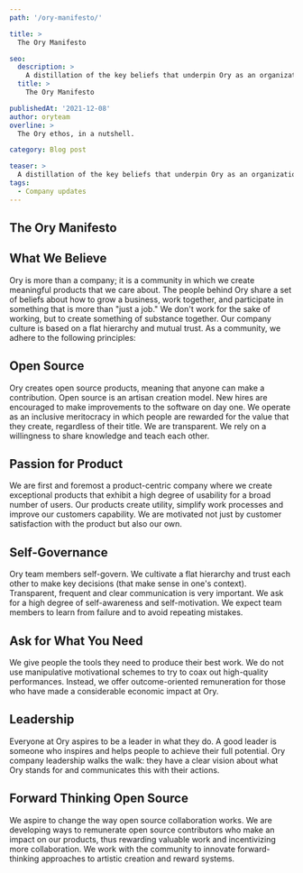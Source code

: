 ```yaml
---
path: '/ory-manifesto/'

title: >
  The Ory Manifesto

seo:
  description: >
    A distillation of the key beliefs that underpin Ory as an organization.
  title: >
    The Ory Manifesto

publishedAt: '2021-12-08'
author: oryteam
overline: >
  The Ory ethos, in a nutshell.

category: Blog post

teaser: >
  A distillation of the key beliefs that underpin Ory as an organization.
tags:
  - Company updates
---
```


## The Ory Manifesto

## What We Believe

Ory is more than a company; it is a community in which we create meaningful
products that we care about. The people behind Ory share a set of beliefs about
how to grow a business, work together, and participate in something that is more
than "just a job." We don't work for the sake of working, but to create
something of substance together. Our company culture is based on a flat
hierarchy and mutual trust. As a community, we adhere to the following
principles:

## Open Source

Ory creates open source products, meaning that anyone can make a contribution.
Open source is an artisan creation model. New hires are encouraged to make
improvements to the software on day one. We operate as an inclusive meritocracy
in which people are rewarded for the value that they create, regardless of their
title. We are transparent. We rely on a willingness to share knowledge and teach
each other.

## Passion for Product

We are first and foremost a product-centric company where we create exceptional
products that exhibit a high degree of usability for a broad number of users.
Our products create utility, simplify work processes and improve our customers
capability. We are motivated not just by customer satisfaction with the product
but also our own.

## Self-Governance

Ory team members self-govern. We cultivate a flat hierarchy and trust each other
to make key decisions (that make sense in one's context). Transparent, frequent
and clear communication is very important. We ask for a high degree of
self-awareness and self-motivation. We expect team members to learn from failure
and to avoid repeating mistakes.

## Ask for What You Need

We give people the tools they need to produce their best work. We do not use
manipulative motivational schemes to try to coax out high-quality performances.
Instead, we offer outcome-oriented remuneration for those who have made a
considerable economic impact at Ory.

## Leadership

Everyone at Ory aspires to be a leader in what they do. A good leader is someone
who inspires and helps people to achieve their full potential. Ory company
leadership walks the walk: they have a clear vision about what Ory stands for
and communicates this with their actions.

## Forward Thinking Open Source

We aspire to change the way open source collaboration works. We are developing
ways to remunerate open source contributors who make an impact on our products,
thus rewarding valuable work and incentivizing more collaboration. We work with
the community to innovate forward-thinking approaches to artistic creation and
reward systems.
